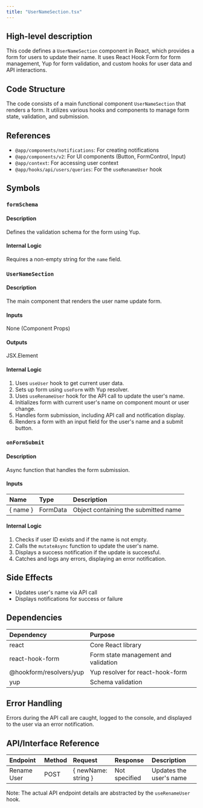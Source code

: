 ```yaml
---
title: "UserNameSection.tsx"
---
```


## High-level description
This code defines a `UserNameSection` component in React, which provides a form for users to update their name. It uses React Hook Form for form management, Yup for form validation, and custom hooks for user data and API interactions.

## Code Structure
The code consists of a main functional component `UserNameSection` that renders a form. It utilizes various hooks and components to manage form state, validation, and submission.

## References
- `@app/components/notifications`: For creating notifications
- `@app/components/v2`: For UI components (Button, FormControl, Input)
- `@app/context`: For accessing user context
- `@app/hooks/api/users/queries`: For the `useRenameUser` hook

## Symbols

### `formSchema`
#### Description
Defines the validation schema for the form using Yup.

#### Internal Logic
Requires a non-empty string for the `name` field.

### `UserNameSection`
#### Description
The main component that renders the user name update form.

#### Inputs
None (Component Props)

#### Outputs
JSX.Element

#### Internal Logic
1. Uses `useUser` hook to get current user data.
2. Sets up form using `useForm` with Yup resolver.
3. Uses `useRenameUser` hook for the API call to update the user's name.
4. Initializes form with current user's name on component mount or user change.
5. Handles form submission, including API call and notification display.
6. Renders a form with an input field for the user's name and a submit button.

### `onFormSubmit`
#### Description
Async function that handles the form submission.

#### Inputs
| Name | Type | Description |
|:-----|:-----|:------------|
| { name } | FormData | Object containing the submitted name |

#### Internal Logic
1. Checks if user ID exists and if the name is not empty.
2. Calls the `mutateAsync` function to update the user's name.
3. Displays a success notification if the update is successful.
4. Catches and logs any errors, displaying an error notification.

## Side Effects
- Updates user's name via API call
- Displays notifications for success or failure

## Dependencies
| Dependency | Purpose |
|:-----------|:--------|
| react | Core React library |
| react-hook-form | Form state management and validation |
| @hookform/resolvers/yup | Yup resolver for react-hook-form |
| yup | Schema validation |

## Error Handling
Errors during the API call are caught, logged to the console, and displayed to the user via an error notification.

## API/Interface Reference
| Endpoint | Method | Request | Response | Description |
|:---------|:-------|:--------|:---------|:------------|
| Rename User | POST | { newName: string } | Not specified | Updates the user's name |

Note: The actual API endpoint details are abstracted by the `useRenameUser` hook.